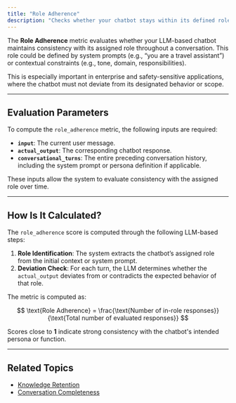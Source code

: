 ```yaml
---
title: "Role Adherence"
description: "Checks whether your chatbot stays within its defined role across the entire conversation."
---
```


The **Role Adherence** metric evaluates whether your LLM-based chatbot maintains consistency with its assigned role throughout a conversation. This role could be defined by system prompts (e.g., “you are a travel assistant”) or contextual constraints (e.g., tone, domain, responsibilities).

This is especially important in enterprise and safety-sensitive applications, where the chatbot must not deviate from its designated behavior or scope.

---

## Evaluation Parameters

To compute the `role_adherence` metric, the following inputs are required:

- **`input`**: The current user message.
- **`actual_output`**: The corresponding chatbot response.
- **`conversational_turns`**: The entire preceding conversation history, including the system prompt or persona definition if applicable.

These inputs allow the system to evaluate consistency with the assigned role over time.

---

## How Is It Calculated?

The `role_adherence` score is computed through the following LLM-based steps:

1. **Role Identification**: The system extracts the chatbot’s assigned role from the initial context or system prompt.
2. **Deviation Check**: For each turn, the LLM determines whether the `actual_output` deviates from or contradicts the expected behavior of that role.

The metric is computed as:

$$
\text{Role Adherence} = \frac{\text{Number of in-role responses}}{\text{Total number of evaluated responses}}
$$

Scores close to **1** indicate strong consistency with the chatbot's intended persona or function.

---

## Related Topics

- [Knowledge Retention](/concepts/product/metrics/knowledge-retention)
- [Conversation Completeness](/concepts/product/metrics/conversation-completeness)